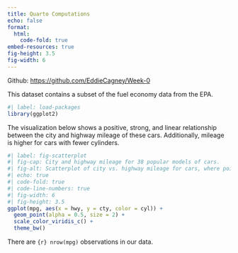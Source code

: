 ```yaml
---
title: Quarto Computations
echo: false
format: 
  html:
    code-fold: true
embed-resources: true
fig-height: 3.5
fig-width: 6
---
```


Github: <https://github.com/EddieCagney/Week-0>

This dataset contains a subset of the fuel economy data from the EPA.

```r
#| label: load-packages
library(ggplot2)
```

The visualization below shows a positive, strong, and linear relationship between the city and highway mileage of these cars.
Additionally, mileage is higher for cars with fewer cylinders.

```r
#| label: fig-scatterplot
#| fig-cap: City and highway mileage for 38 popular models of cars.
#| fig-alt: Scatterplot of city vs. highway mileage for cars, where points are colored by the number of cylinders. The plot displays a positive, linear, and strong relationship between city and highway mileage, and mileage increases as the number of cylinders decreases.
#| echo: true
#| code-fold: true
#| code-line-numbers: true
#| fig-width: 6
#| fig-height: 3.5
ggplot(mpg, aes(x = hwy, y = cty, color = cyl)) +
  geom_point(alpha = 0.5, size = 2) +
  scale_color_viridis_c() +
  theme_bw()
```


There are `{r} nrow(mpg)` observations in our data.
